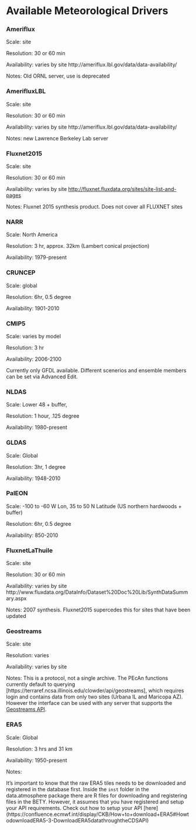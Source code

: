 # Available Meteorological Drivers

### Ameriflux

Scale: site

Resolution: 30 or 60 min

Availability: varies by site http:\/\/ameriflux.lbl.gov\/data\/data-availability\/

Notes: Old ORNL server, use is deprecated

### AmerifluxLBL

Scale: site

Resolution: 30 or 60 min

Availability: varies by site http:\/\/ameriflux.lbl.gov\/data\/data-availability\/

Notes: new Lawrence Berkeley Lab server

### Fluxnet2015

Scale: site

Resolution: 30 or 60 min

Availability: varies by site [http:\/\/fluxnet.fluxdata.org\/sites\/site-list-and-pages](http://fluxnet.fluxdata.org/sites/site-list-and-pages/)

Notes: Fluxnet 2015 synthesis product. Does not cover all FLUXNET sites

### NARR

Scale: North America

Resolution: 3 hr, approx. 32km \(Lambert conical projection\)

Availability: 1979-present

### CRUNCEP

Scale: global

Resolution: 6hr, 0.5 degree

Availability: 1901-2010

### CMIP5

Scale: varies by model

Resolution: 3 hr

Availability: 2006-2100

Currently only GFDL available. Different scenerios and ensemble members can be set via Advanced Edit.

### NLDAS

Scale: Lower 48 + buffer,

Resolution: 1 hour, .125 degree

Availability: 1980-present

### GLDAS

Scale: Global

Resolution: 3hr, 1 degree

Availability: 1948-2010

### PalEON

Scale: -100 to -60 W Lon, 35 to 50 N Latitude \(US northern hardwoods + buffer\)

Resolution: 6hr, 0.5 degree

Availability: 850-2010

### FluxnetLaThuile

Scale: site

Resolution: 30 or 60 min

Availability: varies by site  http:\/\/www.fluxdata.org\/DataInfo\/Dataset%20Doc%20Lib\/SynthDataSummary.aspx

Notes: 2007 synthesis. Fluxnet2015 supercedes this for sites that have been updated

### Geostreams

Scale: site

Resolution: varies

Availability: varies by site

Notes: This is a protocol, not a single archive. The PEcAn functions currently default to querying [https://terraref.ncsa.illinois.edu/clowder/api/geostreams], which requires login and contains data from only two sites (Urbana IL and Maricopa AZ). However the interface can be used with any server that supports the [Geostreams API](https://opensource.ncsa.illinois.edu/confluence/display/CATS/Geostreams+API).

### ERA5

Scale: Global

Resolution: 3 hrs and 31 km

Availability: 1950-present 

Notes: 

It's important to know that the raw ERA5 tiles needs to be downloaded and registered in the database first. Inside the `inst` folder in the data.atmosphere package there are R files for downloading and registering files in the BETY. However, it assumes that you have registered and setup your API requirements. Check out how to setup your API [here] (https://confluence.ecmwf.int/display/CKB/How+to+download+ERA5#HowtodownloadERA5-3-DownloadERA5datathroughtheCDSAPI)

